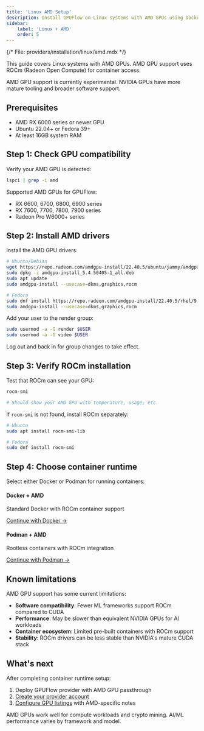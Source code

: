 ```yaml
---
title: 'Linux AMD Setup'
description: Install GPUFlow on Linux systems with AMD GPUs using Docker or Podman.
sidebar:
    label: 'Linux + AMD'
    order: 5
---
```

{/* File: providers/installation/linux/amd.mdx */}


This guide covers Linux systems with AMD GPUs. AMD GPU support uses ROCm (Radeon Open Compute) for container access.

<Aside type="caution">
AMD GPU support is currently experimental. NVIDIA GPUs have more mature tooling and broader software support.
</Aside>

## Prerequisites

- AMD RX 6000 series or newer GPU
- Ubuntu 22.04+ or Fedora 39+
- At least 16GB system RAM

## Step 1: Check GPU compatibility

Verify your AMD GPU is detected:

```bash
lspci | grep -i amd
```

Supported AMD GPUs for GPUFlow:
- RX 6600, 6700, 6800, 6900 series
- RX 7600, 7700, 7800, 7900 series
- Radeon Pro W6000+ series

## Step 2: Install AMD drivers

Install the AMD GPU drivers:

```bash
# Ubuntu/Debian
wget https://repo.radeon.com/amdgpu-install/22.40.5/ubuntu/jammy/amdgpu-install_5.4.50405-1_all.deb
sudo dpkg -i amdgpu-install_5.4.50405-1_all.deb
sudo apt update
sudo amdgpu-install --usecase=dkms,graphics,rocm

# Fedora
sudo dnf install https://repo.radeon.com/amdgpu-install/22.40.5/rhel/9.1/amdgpu-install-5.4.50405-1.el9.noarch.rpm
sudo amdgpu-install --usecase=dkms,graphics,rocm
```

Add your user to the render group:

```bash
sudo usermod -a -G render $USER
sudo usermod -a -G video $USER
```

Log out and back in for group changes to take effect.

## Step 3: Verify ROCm installation

Test that ROCm can see your GPU:

```bash
rocm-smi

# Should show your AMD GPU with temperature, usage, etc.
```

If `rocm-smi` is not found, install ROCm separately:

```bash
# Ubuntu
sudo apt install rocm-smi-lib

# Fedora  
sudo dnf install rocm-smi
```

## Step 4: Choose container runtime

Select either Docker or Podman for running containers:

<div class="grid grid-cols-1 md:grid-cols-2 gap-4">
  <div class="border rounded-lg p-4">
    <h4>Docker + AMD</h4>
    <p>Standard Docker with ROCm container support</p>
    <a href="/providers/container-runtime/docker-amd">Continue with Docker →</a>
  </div>
  
  <div class="border rounded-lg p-4">
    <h4>Podman + AMD</h4>
    <p>Rootless containers with ROCm integration</p>
    <a href="/providers/container-runtime/podman-amd">Continue with Podman →</a>
  </div>
</div>

## Known limitations

AMD GPU support has some current limitations:

- **Software compatibility**: Fewer ML frameworks support ROCm compared to CUDA
- **Performance**: May be slower than equivalent NVIDIA GPUs for AI workloads  
- **Container ecosystem**: Limited pre-built containers with ROCm support
- **Stability**: ROCm drivers can be less stable than NVIDIA's mature CUDA stack

## What's next

After completing container runtime setup:

1. Deploy GPUFlow provider with AMD GPU passthrough
2. [Create your provider account](/providers/configuration/account-setup)  
3. [Configure GPU listings](/providers/configuration/creating-listings) with AMD-specific notes

<Aside type="note">
AMD GPUs work well for compute workloads and crypto mining. AI/ML performance varies by framework and model.
</Aside>
